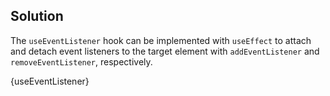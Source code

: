 

## Solution

The `useEventListener` hook can be implemented with `useEffect` to attach and detach event listeners to the target element with `addEventListener` and `removeEventListener`, respectively.

<MDXCodeBlock>{useEventListener}</MDXCodeBlock>
